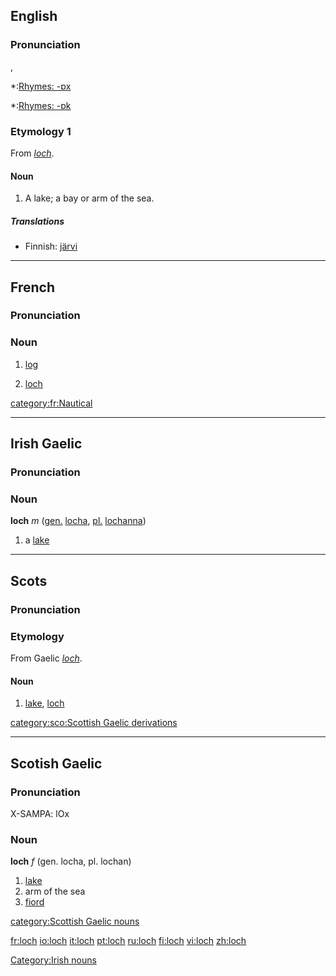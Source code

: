 {{see|Loch}}
==English==
{{wikipedia}}
===Pronunciation===
{{IPA|/lɒx/, /lɒk/}}, {{SAMPA|/lQx/, /lQk/}}
*:[[Rhymes:English:-ɒx|Rhymes: -ɒx]]
*:[[Rhymes:English:-ɒk|Rhymes: -ɒk]]

===Etymology 1===
From {{Gd.}} ''[[#Scottish Gaelic|loch]]''.

====Noun====
{{en-noun}}

# {{context|Scotland}} A lake; a bay or arm of the sea.

=====Translations=====
{{trans-top|loch}}
*Finnish: [[järvi]]
{{trans-mid}}
{{trans-bottom}}

----

==French==

===Pronunciation===
{{IPA|/lɔk/}}

===Noun===
{{fr-noun-reg|m}}

# {{italbrac|nautical}} [[log]]
# [[#English|loch]]

[[category:fr:Nautical]]

----

==Irish Gaelic==
===Pronunciation===
{{IPA|[lox]}}

===Noun===
'''loch''' ''m'' ([[genitive|gen.]] [[locha]], [[plural|pl.]] [[lochanna]])
#a [[lake]]

[[Category:Irish nouns]]

----

==Scots==
===Pronunciation===
{{IPA|/lɔx/}}

===Etymology===
From Gaelic ''[[#Scottish Gaelic|loch]]''.

====Noun====
{{sco-noun}}

# [[lake]], [[#English|loch]]

[[category:sco:Scottish Gaelic derivations]]

----

==Scotish Gaelic==
===Pronunciation===
X-SAMPA: lOx

===Noun===
'''loch''' ''f'' (gen. locha, pl. lochan)

# [[lake]]
# arm of the sea
# [[fiord]]

[[category:Scottish Gaelic nouns]]

[[fr:loch]]
[[io:loch]]
[[it:loch]]
[[pt:loch]]
[[ru:loch]]
[[fi:loch]]
[[vi:loch]]
[[zh:loch]]